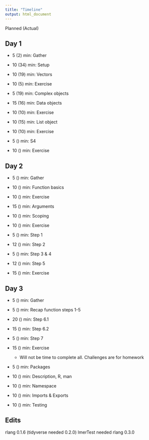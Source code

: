 ```yaml
---
title: "Timeline"
output: html_document
---
```

Planned (Actual)

## Day 1
* 5 (2) min: Gather
* 10 (34) min: Setup
* 10 (19) min: Vectors
* 10 (5) min: Exercise

* 5 (19) min: Complex objects
* 15 (16) min: Data objects
* 10 (10) min: Exercise
* 10 (15) min: List object
* 10 (10) min: Exercise
* 5 () min: S4
* 10 () min: Exercise

## Day 2
* 5 () min: Gather
* 10 () min: Function basics
* 10 () min: Exercise
* 15 () min: Arguments
* 10 () min: Scoping
* 10 () min: Exercise

* 5 () min: Step 1
* 12 () min: Step 2
* 5 () min: Step 3 & 4
* 12 () min: Step 5
* 15 () min: Exercise

## Day 3
* 5 () min: Gather
* 5 () min: Recap function steps 1-5
* 20 () min: Step 6.1
* 15 () min: Step 6.2
* 5 () min: Step 7

* 15 () min: Exercise
    - Will not be time to complete all. Challenges are for homework
* 5 () min: Packages
* 10 () min: Description, R, man
* 10 () min: Namespace
* 10 () min: Imports & Exports
* 10 () min: Testing

## Edits
rlang 0.1.6 (tidyverse needed 0.2.0)
lmerTest needed rlang 0.3.0
